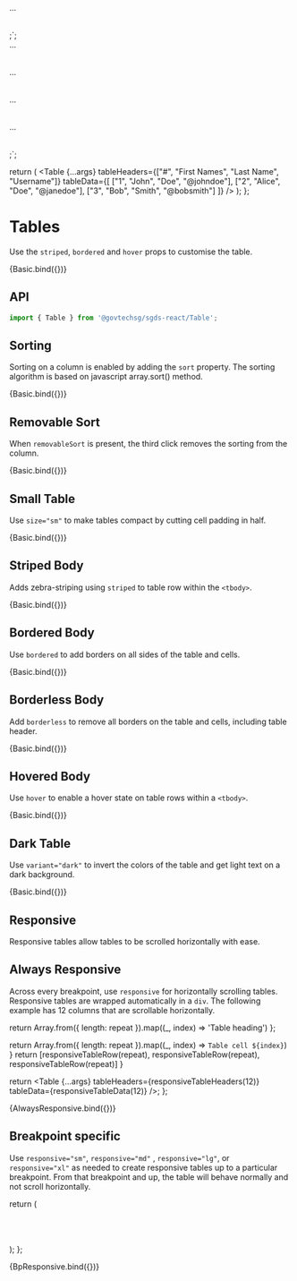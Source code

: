 

<Meta title="Components/Table" component={Table} />

<Table responsive>...</Table>;`;

<div>
  <Table responsive="sm">...</Table>
  <Table responsive="md">...</Table>
  <Table responsive="lg">...</Table>
  <Table responsive="xl">...</Table>
</div>;`;

  return (
    <Table 
      {...args} 
      tableHeaders={["#", "First Names", "Last Name", "Username"]} 
      tableData={[
        ["1", "John", "Doe", "@johndoe"],
        ["2", "Alice", "Doe", "@janedoe"],
        ["3", "Bob", "Smith", "@bobsmith"]
      ]}
    />
  );
};

# Tables

Use the `striped`, `bordered` and `hover` props to customise the table.

<Canvas>
  <Story name="Default">{Basic.bind({})}</Story>
</Canvas>

## API

```jsx
import { Table } from '@govtechsg/sgds-react/Table';
```

<ArgsTable story="Default" />

## Sorting

Sorting on a column is enabled by adding the `sort` property. The sorting algorithm is based on javascript array.sort() method.

<Canvas>
  <Story
    name="Sorting"
    args={{
      sort: "true"
    }}
  >
    {Basic.bind({})}
  </Story>
</Canvas>

## Removable Sort
 
When `removableSort` is present, the third click removes the sorting from the column.

<Canvas>
  <Story name="removableSort" args={{ sort: true, removableSort: true }}>
    {Basic.bind({})}
  </Story>
</Canvas>

## Small Table

Use `size="sm"` to make tables compact by cutting cell padding in half.

<Canvas>
  <Story name="Small table" args={{ size: 'sm' }}>
    {Basic.bind({})}
  </Story>
</Canvas>

## Striped Body

Adds zebra-striping using `striped` to table row within the `<tbody>`.

<Canvas>
  <Story name="Striped body" args={{ striped: true }}>
    {Basic.bind({})}
  </Story>
</Canvas>

## Bordered Body

Use `bordered` to add borders on all sides of the table and cells.

<Canvas>
  <Story name="Bordered body" args={{ bordered: true }}>
    {Basic.bind({})}
  </Story>
</Canvas>

## Borderless Body

Add `borderless` to remove all borders on the table and cells, including table header.

<Canvas>
  <Story name="Borderless body" args={{ borderless: true }}>
    {Basic.bind({})}
  </Story>
</Canvas>

## Hovered Body

Use `hover` to enable a hover state on table rows within a `<tbody>`.

<Canvas>
  <Story name="Hovered body" args={{ hover: true }}>
    {Basic.bind({})}
  </Story>
</Canvas>

## Dark Table

Use `variant="dark"` to invert the colors of the table and get light text on a dark background.

<Canvas>
  <Story name="Dark Mode" args={{ variant: 'dark' }}>
    {Basic.bind({})}
  </Story>
</Canvas>

## Responsive

Responsive tables allow tables to be scrolled horizontally with ease.

## Always Responsive

Across every breakpoint, use `responsive` for horizontally scrolling tables. Responsive tables are wrapped automatically in a `div`.
The following example has 12 columns that are scrollable horizontally.

  return Array.from({ length: repeat }).map((_, index) => 'Table heading')
};

  return Array.from({ length: repeat }).map((_, index) => `Table cell ${index}`)
}
  return [responsiveTableRow(repeat), responsiveTableRow(repeat), responsiveTableRow(repeat)]
}

  return <Table 
          {...args} 
          tableHeaders={responsiveTableHeaders(12)} 
          tableData={responsiveTableData(12)} />;
};

<Canvas>
  <Story
    name="Responsive"
    args={{ responsive: true }}
    parameters={{
      docs: {
        source: {
          code: templateCodeAlwaysResponsive,
        },
        type: 'code',
      },
    }}
  >
    {AlwaysResponsive.bind({})}
  </Story>
</Canvas>

## Breakpoint specific

Use `responsive="sm"`, `responsive="md"` , `responsive="lg"`, or `responsive="xl"` as needed to create responsive tables up to a particular breakpoint.
From that breakpoint and up, the table will behave normally and not scroll horizontally.

  return (
    <div>
      <Table 
        responsive="sm" 
        tableHeaders={responsiveTableHeaders(6)} 
        tableData={responsiveTableData(6)} />
      <Table 
        responsive="md"
        tableHeaders={responsiveTableHeaders(6)} 
        tableData={responsiveTableData(6)} />
      <Table 
        responsive="lg"
        tableHeaders={responsiveTableHeaders(6)} 
        tableData={responsiveTableData(6)} />
      <Table 
        responsive="xl"
        tableHeaders={responsiveTableHeaders(6)} 
        tableData={responsiveTableData(6)} />
    </div>
  );
};

<Canvas>
  <Story
    name="Breakpoint Specific"
    parameters={{
      docs: {
        source: {
          code: templateCodeBreakpointSpec,
        },
        type: 'code',
      },
    }}
  >
    {BpResponsive.bind({})}
  </Story>
</Canvas>
